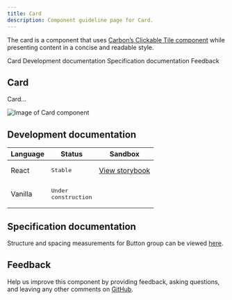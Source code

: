 ```yaml
---
title: Card
description: Component guideline page for Card.
---
```


<PageDescription>

The card is a component that uses [Carbon’s Clickable Tile component](https://www.carbondesignsystem.com/components/tile/code/?&_ga=2.57702058.1857981228.1594645810-98205212.1592938803#clickable-tile) while presenting content in a concise and readable style.

</PageDescription>

<AnchorLinks>

<AnchorLink>Card</AnchorLink>
<AnchorLink>Development documentation</AnchorLink>
<AnchorLink>Specification documentation</AnchorLink>
<AnchorLink>Feedback</AnchorLink>

</AnchorLinks>

## Card
Card...

![Image of Card component](../../images/component/Card/)


## Development documentation

| Language      | Status        | Sandbox                                                                              |
| ------------- | -----------   | ------------------------------------------------------------------------             |
| React         | <div><span class="bx--tag bx--tag--green"><pre>Stable</pre></span></div>        | [View storybook](https://ibmdotcom-react.mybluemix.net/?path=/story/components-card--static)     |
| Vanilla       | <div><span class="bx--tag bx--tag--cool-gray"><pre>Under construction</pre></span></div>  |

## Specification documentation

Structure and spacing measurements for Button group can be viewed [here]().

## Feedback

Help us improve this component by providing feedback, asking questions, and leaving any other comments on [GitHub]().
